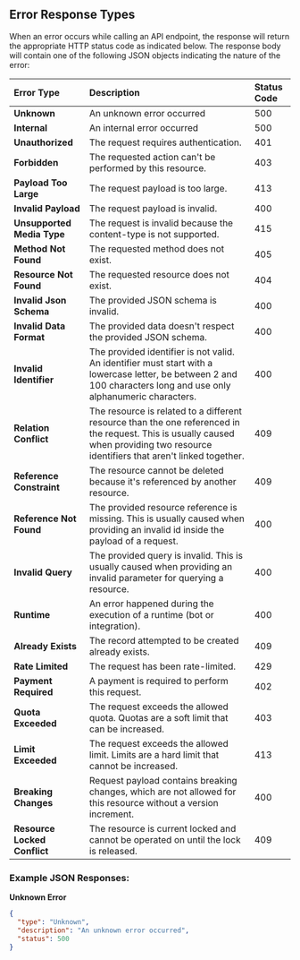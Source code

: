 ## Error Response Types

When an error occurs while calling an API endpoint, the response will return the appropriate HTTP status code as indicated below. The response body will contain one of the following JSON objects indicating the nature of the error:

| **Error Type**               | **Description**                                                                                                                                                                     | **Status Code** |
| :--------------------------- | :---------------------------------------------------------------------------------------------------------------------------------------------------------------------------------- | :-------------- |
| **Unknown**                  | An unknown error occurred                                                                                                                                                           | 500             |
| **Internal**                 | An internal error occurred                                                                                                                                                          | 500             |
| **Unauthorized**             | The request requires authentication.                                                                                                                                                | 401             |
| **Forbidden**                | The requested action can't be performed by this resource.                                                                                                                           | 403             |
| **Payload Too Large**        | The request payload is too large.                                                                                                                                                   | 413             |
| **Invalid Payload**          | The request payload is invalid.                                                                                                                                                     | 400             |
| **Unsupported Media Type**   | The request is invalid because the content-type is not supported.                                                                                                                   | 415             |
| **Method Not Found**         | The requested method does not exist.                                                                                                                                                | 405             |
| **Resource Not Found**       | The requested resource does not exist.                                                                                                                                              | 404             |
| **Invalid Json Schema**      | The provided JSON schema is invalid.                                                                                                                                                | 400             |
| **Invalid Data Format**      | The provided data doesn't respect the provided JSON schema.                                                                                                                         | 400             |
| **Invalid Identifier**       | The provided identifier is not valid. An identifier must start with a lowercase letter, be between 2 and 100 characters long and use only alphanumeric characters.                  | 400             |
| **Relation Conflict**        | The resource is related to a different resource than the one referenced in the request. This is usually caused when providing two resource identifiers that aren't linked together. | 409             |
| **Reference Constraint**     | The resource cannot be deleted because it's referenced by another resource.                                                                                                         | 409             |
| **Reference Not Found**      | The provided resource reference is missing. This is usually caused when providing an invalid id inside the payload of a request.                                                    | 400             |
| **Invalid Query**            | The provided query is invalid. This is usually caused when providing an invalid parameter for querying a resource.                                                                  | 400             |
| **Runtime**                  | An error happened during the execution of a runtime (bot or integration).                                                                                                           | 400             |
| **Already Exists**           | The record attempted to be created already exists.                                                                                                                                  | 409             |
| **Rate Limited**             | The request has been rate-limited.                                                                                                                                                  | 429             |
| **Payment Required**         | A payment is required to perform this request.                                                                                                                                      | 402             |
| **Quota Exceeded**           | The request exceeds the allowed quota. Quotas are a soft limit that can be increased.                                                                                               | 403             |
| **Limit Exceeded**           | The request exceeds the allowed limit. Limits are a hard limit that cannot be increased.                                                                                            | 413             |
| **Breaking Changes**         | Request payload contains breaking changes, which are not allowed for this resource without a version increment.                                                                     | 400             |
| **Resource Locked Conflict** | The resource is current locked and cannot be operated on until the lock is released.                                                                                                | 409             |

### Example JSON Responses:

**Unknown Error**

```json
{
  "type": "Unknown",
  "description": "An unknown error occurred",
  "status": 500
}
```
